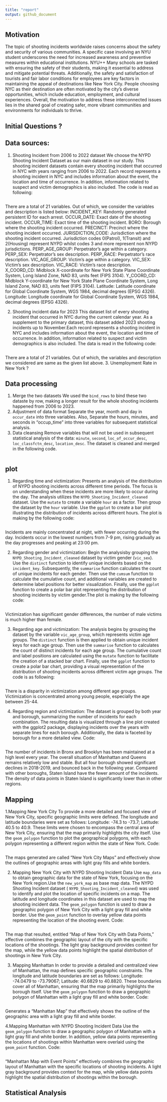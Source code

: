 ```yaml
---
title: "report"
output: github_document
---
```


## Motivation
The topic of shooting incidents worldwide raises concerns about the safety and security of various communities. A specific case involving an NYU student underscores the need for increased awareness and preventive measures within educational institutions. 
NYU++
Many schools are tasked with ensuring the safety of their students, making it essential to address and mitigate potential threats. Additionally, the safety and satisfaction of tourists and fair labor conditions for employees are key factors in maintaining the appeal of destinations like New York City. People choosing NYC as their destination are often motivated by the city's diverse opportunities, which include education, employment, and cultural experiences. Overall, the motivation to address these interconnected issues lies in the shared goal of creating safer, more vibrant communities and environments for individuals to thrive.


## Initial Questions ?


## Data sources:
1. 	Shooting Incident from 2006 to 2022 dataset
We choose the NYPD Shooting Incident Dataset as our main dataset in our study. This shooting incident datasets contain every shooting incident that occurred in NYC with years ranging from 2006 to 2022. Each record represents a shooting incident in NYC and includes information about the event, the location and time of occurrence. In addition, information related to suspect and victim demographics is also included. The code is read as following:
```r

```

There are a total of 21 variables. Out of which, we consider the variables and description is listed below:
INCIDENT_KEY: Randomly generated persistent ID for each arrest.
OCCUR_DATE: Exact date of the shooting incident.
OCCUR_TIME: Exact time of the shooting incident.
BORO: Borough where the shooting incident occurred.
PRECINCT: Precinct where the shooting incident occurred.
JURISDICTION_CODE: Jurisdiction where the shooting incident occurred. Jurisdiction codes 0(Patrol), 1(Transit) and 2(Housing) represent NYPD whilst codes 3 and more represent non NYPD jurisdictions.
PERP_AGE_GROUP: Perpetrator’s age within a category.
PERP_SEX: Perpetrator’s sex description.
PERP_RACE: Perpetrator’s race description.
VIC_AGE_GROUP: Victim’s age within a category.
VIC_SEX: Victim’s sex description.
VIC_RACE: Victim’s race description.
X_COORD_CD: Midblock X-coordinate for New York State Plane Coordinate System, Long Island Zone, NAD 83, units feet (FIPS 3104).
Y_COORD_CD: Midblock Y-coordinate for New York State Plane Coordinate System, Long Island Zone, NAD 83, units feet (FIPS 3104).
Latitude: Latitude coordinate for Global Coordinate System, WGS 1984, decimal degrees (EPSG 4326).
Longitude: Longitude coordinate for Global Coordinate System, WGS 1984, decimal degrees (EPSG 4326).

2. Shooting incident data for 2023
This dataset list of every shooting incident that occurred in NYC during the current calendar year. As a supplement to the primary dataset, this dataset added 2023 shooting incidents up to November.Each record represents a shooting incident in NYC and includes information about the event, the location and time of occurrence. In addition, information related to suspect and victim demographics is also included. The data is read in the following code:
```r
```

There are a total of 21 variables. Out of which, the variables and description we considered are same as the given list above.
3. Unemployment Rate in New York ?

## Data processing
1. Merge the two datasets
We used the `bind_rows` to bind these two dataste by row, making a longer result for the whole shooting incidents happened from 2006 to 2023.
2. Adjustment of data format
Separate the year, month and day in `occur_date` into three variables. Also, Separate the hours, minutes, and seconds in "occup_time" into three variables for subsequent statistical analysis.
3. Data cleansing
Remove variables that will not be used in subsequent statistical analysis of the data: `minute`, `second`, `loc_of_occur_desc`, `loc_classfctn_desc`, ` location_desc`.
The dataset is cleaned and merged in the following code.
```r
```

## plot
1. Regarding time and victimization:
Presents an analysis of the distribution of NYPD shooting incidents across different time periods. The focus is on understanding when these incidents are more likely to occur during the day. The analysis utilizes the `NYPD_Shooting_Incident_cleaned` dataset. Use the `mutate` to create a variable `hour` as a factor. Then group the dataset by the `hour` variable. Use the `ggplot` to create a bar plot illustrating the distribution of incidents across different hours. The plot is making by the following code:
```r

```

Incidents are mainly concentrated at night, with fewer occurring during the day. Incidents occur in the lowest numbers from 7-9 pm, rising gradually as the day progresses and peaking at 23:00 pm.

2. Regarding gender and victimization:
Begin the analysisby grouping the `NYPD_Shooting_Incident_cleaned` dataset by victim gender (`vic_sex`). Use the `distinct` function  to identify  unique incidents based on the `incident_key`. Subsequently, the `summarise` function calculates the count of unique incidents for each gender. Then use the  `cumsum` function to calculate the cumulative count, and additional variables are created to determine label positions for better visualization. Finally, use the `ggplot` function  to create a polar bar plot representing the distribution of shooting incidents by victim gender.The plot is making by the following code:
```r

```

Victimization has significant gender differences, the number of male victims is much higher than female.

3.  Regarding age and victimization:
The analysis begins by grouping the dataset by the variable `vic_age_group`, which represents victim age groups. The `distinct` function is then applied to obtain unique incident keys for each age group. Then use the `summarise` function to calculates the count of distinct incidents for each age group. The cumulative count and label positions are calculated using the `mutate` function to facilitate the creation of a stacked bar chart. Finally, use the `ggplot` function to create a polar bar chart, providing a visual representation of the distribution of shooting incidents across different victim age groups. The code is as following:
```r

```

There is a disparity in victimization among different age groups. Victimization is concentrated among young people, especially the age between 25-44.

4. Regarding region and victimization:
The dataset is grouped by both year and borough, summarizing the number of incidents for each combination. The resulting data is visualized through a line plot created with the ggplot2 package, displaying incidents over the years with separate lines for each borough. Additionally, the data is faceted by borough for a more detailed view. 
Code:
```r

```

The number of incidents in Bronx and Brooklyn has been maintained at a high level every year. The overall situation of Manhattan and Queens remains relatively low and stable. But all four borough showed significant declines in 2018-2019, and bounced back in the following year.
Compared with other boroughs, Staten Island have the fewer amount of the incidents. The density of data points in Staten Island is significantly lower than in other regions. 

## Mapping
1.Mapping New York City
To provide a more detailed and focused view of New York City, specific geographic limits were defined. The longitude and latitude boundaries were set as follows: Longitude: -74.3 to -73.7; Latitude: 40.5 to 40.9. These limits were chosen to encompass the central area of New York City, ensuring that the map primarily highlights the city itself. Use the `geom_polygon` function to plot the geographical polygons, with each polygon representing a different region within the state of New York. 
Code:
```r

```
The maps generated are called "New York City Maps" and effectively show the outlines of geographic areas with light gray fills and white borders.

2. Mapping New York City with NYPD Shooting Incident Data
Use `map_data` to obtain geographic data for the state of New York, focusing on the New York region.Use the `new_york_map` as base map data. The NYPD Shooting Incident dataset ( `NYPD_Shooting_Incident_cleaned`) was used to identify and plot the location of specific incidents on a map. The latitude and longitude coordinates in this dataset are used to map the shooting incident data. The `geom_polygon` function is used to draw a geographic polygon of New York City with a light gray fill and white border. Use the `geom_point` function to overlay yellow data points representing the location of the shooting event.
Code:
```r

```
The map that resulted, entitled "Map of New York City with Data Points," effective combines the geographic layout of the city with the specific locations of the shootings. The light gray background provides context for the map, while the yellow data points highlight the spatial distribution of shootings in New York City.

3. Mapping Manhattan
In order to provide a detailed and centralized view of Manhattan, the map defines specific geographic constraints. The longitude and latitude boundaries are set as follows: Longitude: -74.0479 to -73.79067; Latitude: 40.6829 to 40.8820. These boundaries cover all of Manhattan, ensuring that the map primarily highlights the borough itself. Use the `geom_polygon` function to draw a geographic polygon of Manhattan with a light gray fill and white border.
Code:
```r

```
Generates a "Manhattan Map" that effectively shows the outline of the geographic area with a light gray fill and white border.

4.Mapping Manhattan with NYPD Shooting Incident Data
Use the `geom_polygon` function to draw a geographic polygon of Manhattan with a light gray fill and white border. In addition, yellow data points representing the locations of shootings within Manhattan were overlaid using the `geom_point` function. 
Code:
```r

```
"Manhattan Map with Event Points" effectively combines the geographic layout of Manhattan with the specific locations of shooting incidents. A light gray background provides context for the map, while yellow data points highlight the spatial distribution of shootings within the borough.

## Statistical Analysis


